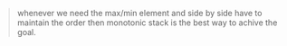 > whenever we need the max/min element and side by side have to maintain the order then monotonic stack is the best way to achive the goal.